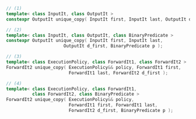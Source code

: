 ```cpp
// (1)
template< class InputIt, class OutputIt >
constexpr OutputIt unique_copy( InputIt first, InputIt last, OutputIt d_first );

// (2)
template< class InputIt, class OutputIt, class BinaryPredicate >
constexpr OutputIt unique_copy( InputIt first, InputIt last,
                      OutputIt d_first, BinaryPredicate p );

// (3)
template< class ExecutionPolicy, class ForwardIt1, class ForwardIt2 >
ForwardIt2 unique_copy( ExecutionPolicy&& policy, ForwardIt1 first,
                        ForwardIt1 last, ForwardIt2 d_first );

// (4)
template< class ExecutionPolicy, class ForwardIt1,
          class ForwardIt2, class BinaryPredicate >
ForwardIt2 unique_copy( ExecutionPolicy&& policy,
                        ForwardIt1 first, ForwardIt1 last,
                        ForwardIt2 d_first, BinaryPredicate p );
```
